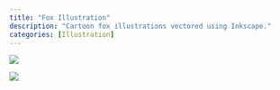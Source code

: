 ```yaml
---
title: "Fox Illustration"
description: "Cartoon fox illustrations vectored using Inkscape."
categories: [Illustration]
---
```


![](images/fox1.png)

![](images/fox2.png)
